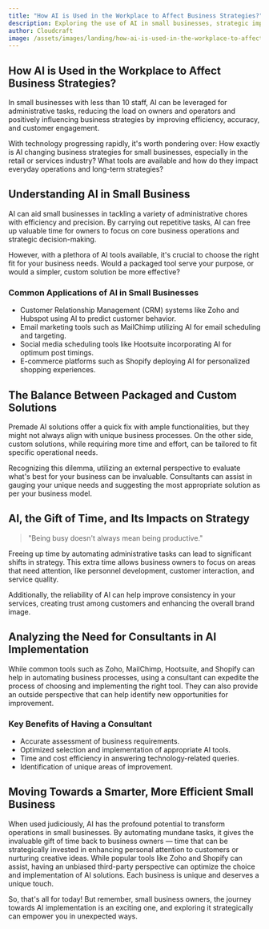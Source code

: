 ```yaml
---
title: "How AI is Used in the Workplace to Affect Business Strategies?"
description: Exploring the use of AI in small businesses, strategic impacts, and benefits.
author: Cloudcraft
image: /assets/images/landing/how-ai-is-used-in-the-workplace-to-affect-business-strategies.jpg
---
```


## How AI is Used in the Workplace to Affect Business Strategies?

In small businesses with less than 10 staff, AI can be leveraged for administrative tasks, reducing the load on owners and operators and positively influencing business strategies by improving efficiency, accuracy, and customer engagement.

With technology progressing rapidly, it's worth pondering over: How exactly is AI changing business strategies for small businesses, especially in the retail or services industry? What tools are available and how do they impact everyday operations and long-term strategies?

<ServicesBlurb />

## Understanding AI in Small Business

AI can aid small businesses in tackling a variety of administrative chores with efficiency and precision. By carrying out repetitive tasks, AI can free up valuable time for owners to focus on core business operations and strategic decision-making.

However, with a plethora of AI tools available, it's crucial to choose the right fit for your business needs. Would a packaged tool serve your purpose, or would a simpler, custom solution be more effective?

### Common Applications of AI in Small Businesses

 * Customer Relationship Management (CRM) systems like Zoho and Hubspot using AI to predict customer behavior.
 * Email marketing tools such as MailChimp utilizing AI for email scheduling and targeting.
 * Social media scheduling tools like Hootsuite incorporating AI for optimum post timings.
 * E-commerce platforms such as Shopify deploying AI for personalized shopping experiences.

## The Balance Between Packaged and Custom Solutions

Premade AI solutions offer a quick fix with ample functionalities, but they might not always align with unique business processes. On the other side, custom solutions, while requiring more time and effort, can be tailored to fit specific operational needs.

Recognizing this dilemma, utilizing an external perspective to evaluate what's best for your business can be invaluable. Consultants can assist in gauging your unique needs and suggesting the most appropriate solution as per your business model.

<GetStartedBlurb />

## AI, the Gift of Time, and Its Impacts on Strategy

<blockquote>
"Being busy doesn't always mean being productive."
</blockquote>

Freeing up time by automating administrative tasks can lead to significant shifts in strategy. This extra time allows business owners to focus on areas that need attention, like personnel development, customer interaction, and service quality.

Additionally, the reliability of AI can help improve consistency in your services, creating trust among customers and enhancing the overall brand image.

## Analyzing the Need for Consultants in AI Implementation

While common tools such as Zoho, MailChimp, Hootsuite, and Shopify can help in automating business processes, using a consultant can expedite the process of choosing and implementing the right tool. They can also provide an outside perspective that can help identify new opportunities for improvement.

### Key Benefits of Having a Consultant

 * Accurate assessment of business requirements.
 * Optimized selection and implementation of appropriate AI tools.
 * Time and cost efficiency in answering technology-related queries.
 * Identification of unique areas of improvement.
 
## Moving Towards a Smarter, More Efficient Small Business

When used judiciously, AI has the profound potential to transform operations in small businesses. By automating mundane tasks, it gives the invaluable gift of time back to business owners — time that can be strategically invested in enhancing personal attention to customers or nurturing creative ideas. While popular tools like Zoho and Shopify can assist, having an unbiased third-party perspective can optimize the choice and implementation of AI solutions. Each business is unique and deserves a unique touch.

So, that's all for today! But remember, small business owners, the journey towards AI implementation is an exciting one, and exploring it strategically can empower you in unexpected ways.